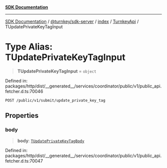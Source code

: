 [**SDK Documentation**](../../../../../../README.mdx)

***

[SDK Documentation](../../../../../../packages.mdx) / [@turnkey/sdk-server](../../../../README.mdx) / [index](../../../README.mdx) / [TurnkeyApi](../README.mdx) / TUpdatePrivateKeyTagInput

# Type Alias: TUpdatePrivateKeyTagInput

> **TUpdatePrivateKeyTagInput** = `object`

Defined in: packages/http/dist/\_\_generated\_\_/services/coordinator/public/v1/public\_api.fetcher.d.ts:70046

`POST /public/v1/submit/update_private_key_tag`

## Properties

### body

> **body**: [`TUpdatePrivateKeyTagBody`](TUpdatePrivateKeyTagBody.mdx)

Defined in: packages/http/dist/\_\_generated\_\_/services/coordinator/public/v1/public\_api.fetcher.d.ts:70047
